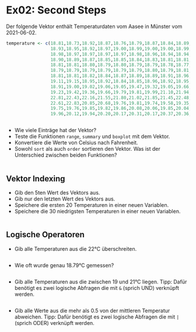 # Ex02: Second Steps


Der folgende Vektor enthält Temperaturdaten vom Aasee in Münster vom 2021-06-02.




```r
temperature <- c(18.81,18.73,18.92,18.87,18.76,18.79,18.87,18.84,18.89,18.89,
                 18.93,18.95,18.92,18.97,19.00,18.99,19.00,19.00,18.99,19.00,
                 18.98,18.97,18.97,18.97,18.97,18.98,18.96,18.94,18.94,18.91,
                 18.90,18.89,18.87,18.85,18.85,18.84,18.83,18.81,18.81,18.81,
                 18.81,18.81,18.80,18.79,18.80,18.79,18.79,18.78,18.77,18.78,
                 18.79,18.79,18.79,18.79,18.79,18.79,18.80,18.79,18.81,18.80,
                 18.81,18.81,18.82,18.84,18.87,18.89,18.89,18.91,18.96,19.02,
                 19.11,19.15,18.95,18.92,18.84,18.85,18.96,18.92,18.95,18.95,
                 18.91,19.00,19.02,19.06,19.05,19.47,19.32,19.05,19.66,19.57,
                 19.23,19.42,19.36,19.66,19.79,19.81,19.99,21.10,21.94,22.52,
                 22.81,22.43,22.16,21.55,21.80,21.02,21.85,21.45,22.48,22.73,
                 22.61,22.83,20.85,20.68,19.76,19.81,19.74,19.58,19.35,19.40,
                 19.75,19.76,19.85,19.82,19.86,20.08,20.06,19.85,20.04,19.90,
                 19.96,20.12,19.94,20.20,20.17,20.31,20.17,20.37,20.36,20.13)



```


- Wie viele Einträge hat der Vektor?
- Teste die Funktionen `range`, `summary` und `boxplot` mit dem Vektor.
- Konvertiere die Werte von Celsius nach Fahrenheit.
- Sowohl `sort` als auch `order` sortieren den Vektor. Was ist der Unterschied zwischen beiden Funktionen?

```r



```



## Vektor Indexing

- Gib den 5ten Wert des Vektors aus.
- Gib nur den letzten Wert des Vektors aus.
- Speichere die ersten 20 Temperaturen in einer neuen Variablen.
- Speichere die 30 niedrigsten Temperaturen in einer neuen Variablen.

```r


```


## Logische Operatoren

- Gib alle Temperaturen aus die 22°C überschreiten.

```r



```


- Wie oft wurde genau 18.79°C gemessen?

```r




```


- Gib alle Temperaturen aus die zwischen 19 und 21°C liegen. Tipp: Dafür benötigt es zwei logische Abfragen die mit `&` (sprich UND) verknüpft werden.


```r

```


- Gib alle Werte aus die mehr als 0.5 von der mittleren Temperatur abweichen. Tipp: Dafür benötigt es zwei logische Abfragen die mit `|` (sprich ODER) verknüpft werden.


```r


```




